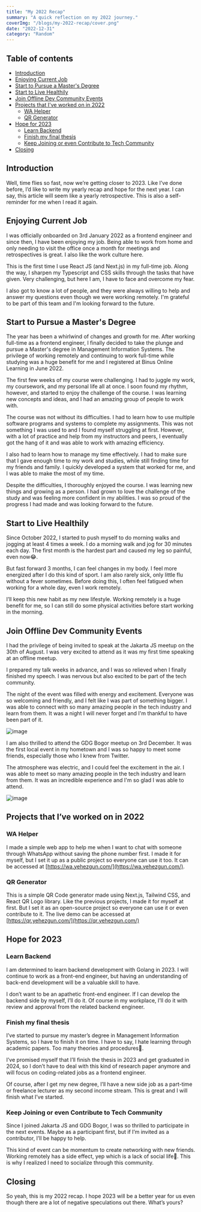 ```yaml
---
title: "My 2022 Recap"
summary: "A quick reflection on my 2022 journey."
coverImg: "/blogs/my-2022-recap/cover.png"
date: "2022-12-31"
category: "Random"
---
```


## Table of contents

- [Introduction](#introduction)
- [Enjoying Current Job](#enjoying-current-job)
- [Start to Pursue a Master's Degree](#start-to-pursue-a-masters-degree)
- [Start to Live Healthily](#start-to-live-healthily)
- [Join Offline Dev Community Events](#join-offline-dev-community-events)
- [Projects that I've worked on in 2022](#projects-that-ive-worked-on-in-2022)
  - [WA Helper](#wa-helper)
  - [QR Generator](#qr-generator)
- [Hope for 2023](#hope-for-2023)
  - [Learn Backend](#learn-backend)
  - [Finish my final thesis](#finish-my-final-thesis)
  - [Keep Joining or even Contribute to Tech Community](#keep-joining-or-even-contribute-to-tech-community)
- [Closing](#closing)

## Introduction

Well, time flies so fast, now we’re getting closer to 2023. Like I’ve done before, I’d like to write my yearly recap and hope for the next year. I can say, this article will seem like a yearly retrospective. This is also a self-reminder for me when I read it again.

## Enjoying Current Job

I was officially onboarded on 3rd January 2022 as a frontend engineer and since then, I have been enjoying my job. Being able to work from home and only needing to visit the office once a month for meetings and retrospectives is great. I also like the work culture here.

This is the first time I use React JS (and Next.js) in my full-time job. Along the way, I sharpen my Typescript and CSS skills through the tasks that have given. Very challenging, but here I am, I have to face and overcome my fear.

I also got to know a lot of people, and they were always willing to help and answer my questions even though we were working remotely. I'm grateful to be part of this team and I'm looking forward to the future.

## Start to Pursue a Master's Degree

The year has been a whirlwind of changes and growth for me. After working full-time as a frontend engineer, I finally decided to take the plunge and pursue a Master's degree in Management Information Systems. The privilege of working remotely and continuing to work full-time while studying was a huge benefit for me and I registered at Binus Online Learning in June 2022.

The first few weeks of my course were challenging. I had to juggle my work, my coursework, and my personal life all at once. I soon found my rhythm, however, and started to enjoy the challenge of the course. I was learning new concepts and ideas, and I had an amazing group of people to work with.

The course was not without its difficulties. I had to learn how to use multiple software programs and systems to complete my assignments. This was not something I was used to and I found myself struggling at first. However, with a lot of practice and help from my instructors and peers, I eventually got the hang of it and was able to work with amazing efficiency.

I also had to learn how to manage my time effectively. I had to make sure that I gave enough time to my work and studies, while still finding time for my friends and family. I quickly developed a system that worked for me, and I was able to make the most of my time.

Despite the difficulties, I thoroughly enjoyed the course. I was learning new things and growing as a person. I had grown to love the challenge of the study and was feeling more confident in my abilities. I was so proud of the progress I had made and was looking forward to the future.

## Start to Live Healthily

Since October 2022, I started to push myself to do morning walks and jogging at least 4 times a week. I do a morning walk and jog for 30 minutes each day. The first month is the hardest part and caused my leg so painful, even now😂.

But fast forward 3 months, I can feel changes in my body. I feel more energized after I do this kind of sport. I am also rarely sick, only little flu without a fever sometimes. Before doing this, I often feel fatigued when working for a whole day, even I work remotely.

I’ll keep this new habit as my new lifestyle. Working remotely is a huge benefit for me, so I can still do some physical activities before start working in the morning.

## Join Offline Dev Community Events

I had the privilege of being invited to speak at the Jakarta JS meetup on the 30th of August. I was very excited to attend as it was my first time speaking at an offline meetup.

I prepared my talk weeks in advance, and I was so relieved when I finally finished my speech. I was nervous but also excited to be part of the tech community.

The night of the event was filled with energy and excitement. Everyone was so welcoming and friendly, and I felt like I was part of something bigger. I was able to connect with so many amazing people in the tech industry and learn from them. It was a night I will never forget and I'm thankful to have been part of it.

![image](https://cdn.sanity.io/images/xyi8gzmb/production/75124b2e29ae619611197b5f6f5ed55ebb68ece4-2000x3000.jpg?w=450)

I am also thrilled to attend the GDG Bogor meetup on 3rd December. It was the first local event in my hometown and I was so happy to meet some friends, especially those who I knew from Twitter.

The atmosphere was electric, and I could feel the excitement in the air. I was able to meet so many amazing people in the tech industry and learn from them. It was an incredible experience and I'm so glad I was able to attend.

![image](https://cdn.sanity.io/images/xyi8gzmb/production/0368f9bca1f36dda4152a8383c85a8c2c0adcda2-4160x3120.jpg?w=450)

## Projects that I’ve worked on in 2022

### WA Helper

I made a simple web app to help me when I want to chat with someone through WhatsApp without saving the phone number first. I made it for myself, but I set it up as a public project so everyone can use it too. It can be accessed at [https://wa.yehezgun.com/](https://wa.yehezgun.com/).

### QR Generator

This is a simple QR Code generator made using Next.js, Tailwind CSS, and React QR Logo library. Like the previous projects, I made it for myself at first. But I set it as an open-source project so everyone can use it or even contribute to it. The live demo can be accessed at [https://qr.yehezgun.com/](https://qr.yehezgun.com/)

## Hope for 2023

### Learn Backend

I am determined to learn backend development with Golang in 2023. I will continue to work as a front-end engineer, but having an understanding of back-end development will be a valuable skill to have.

I don’t want to be an apathetic front-end engineer. If I can develop the backend side by myself, I’ll do it. Of course in my workplace, I’ll do it with review and approval from the related backend engineer.

### Finish my final thesis

I’ve started to pursue my master’s degree in Management Information Systems, so I have to finish it on time. I have to say, I hate learning through academic papers. Too many theories and procedures🤮.

I’ve promised myself that I’ll finish the thesis in 2023 and get graduated in 2024, so I don’t have to deal with this kind of research paper anymore and will focus on coding-related jobs as a frontend engineer.

Of course, after I get my new degree, I’ll have a new side job as a part-time or freelance lecturer as my second income stream. This is great and I will finish what I’ve started.

### Keep Joining or even Contribute to Tech Community

Since I joined Jakarta JS and GDG Bogor, I was so thrilled to participate in the next events. Maybe as a participant first, but if I’m invited as a contributor, I’ll be happy to help.

This kind of event can be momentum to create networking with new friends. Working remotely has a side effect, yep which is a lack of social life🤣. This is why I realized I need to socialize through this community.

## Closing

So yeah, this is my 2022 recap. I hope 2023 will be a better year for us even though there are a lot of negative speculations out there. What’s yours?